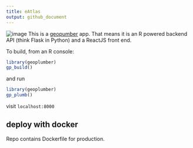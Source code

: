 ```yaml
---
title: eAtlas
output: github_document
---
```


![image](https://user-images.githubusercontent.com/408568/50227914-c5d07580-039e-11e9-9118-7b9a3d82669f.png)
This is a [geopumber](https://github.com/ATFutures/geoplumber) app. That means it is an R powered backend API (think Flask in Python) and a ReactJS front end.

To build, from an R console:
```r
library(geoplumber)
gp_build()
```

and run
```r
library(geoplumber)
gp_plumb()
```

visit `localhost:8000`

## deploy with docker
Repo contains Dockerfile for production.
